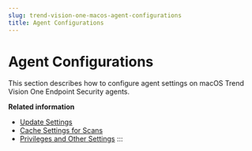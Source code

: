 ```yaml
---
slug: trend-vision-one-macos-agent-configurations
title: Agent Configurations
---
```

# Agent Configurations

This section describes how to configure agent settings on macOS Trend Vision One Endpoint Security agents.

**Related information**

- [Update Settings](update-settings.mdx)
- [Cache Settings for Scans](cache-settings-for-scans-mac.mdx)
- [Privileges and Other Settings](privilege-and-other-setting.mdx)
:::
